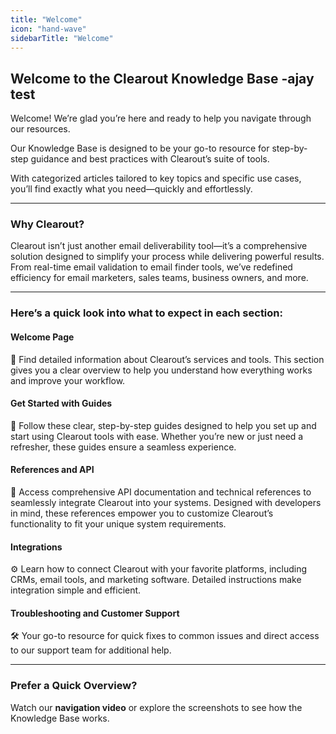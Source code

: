```yaml
---
title: "Welcome"
icon: "hand-wave"
sidebarTitle: "Welcome"
---
```


## Welcome to the Clearout Knowledge Base -ajay test

Welcome! We’re glad you’re here and ready to help you navigate through our resources.

Our Knowledge Base is designed to be your go-to resource for step-by-step guidance and best practices with Clearout’s suite of tools.

With categorized articles tailored to key topics and specific use cases, you’ll find exactly what you need—quickly and effortlessly.

---
### Why Clearout?

Clearout isn’t just another email deliverability tool—it’s a comprehensive solution designed to simplify your process while delivering powerful results. From real-time email validation to email finder tools, we’ve redefined efficiency for email marketers, sales teams, business owners, and more.

---
### Here’s a quick look into what to expect in each section:

#### Welcome Page
📘 Find detailed information about Clearout’s services and tools. This section gives you a clear overview to help you understand how everything works and improve your workflow.

#### Get Started with Guides
🚀 Follow these clear, step-by-step guides designed to help you set up and start using Clearout tools with ease. Whether you’re new or just need a refresher, these guides ensure a seamless experience.

#### References and API
🔗 Access comprehensive API documentation and technical references to seamlessly integrate Clearout into your systems. Designed with developers in mind, these references empower you to customize Clearout’s functionality to fit your unique system requirements.

#### Integrations
⚙️ Learn how to connect Clearout with your favorite platforms, including CRMs, email tools, and marketing software. Detailed instructions make integration simple and efficient.

#### Troubleshooting and Customer Support
🛠️ Your go-to resource for quick fixes to common issues and direct access to our support team for additional help.

---

### Prefer a Quick Overview?

Watch our **navigation video** or explore the screenshots to see how the Knowledge Base works.
